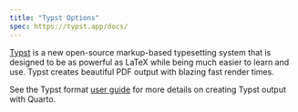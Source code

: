 ```yaml
---
title: "Typst Options"
spec: https://typst.app/docs/
---
```


[Typst](https://github.com/typst/typst) is a new open-source markup-based typesetting system that is designed to be as powerful as LaTeX while being much easier to learn and use. Typst creates beautiful PDF output with blazing fast render times.

See the Typst format [user guide](../../output-formats/typst-basics.qmd) for more details on creating Typst output with Quarto.
